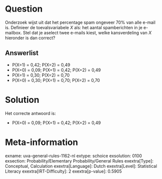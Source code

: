 Question
========

Onderzoek wijst uit dat het percentage spam ongeveer 70% van alle e-mail
is. Definieer de toevalsvariabele *X* als: het aantal spamberichten in
je e-mailbox. Stel dat je aselect twee e-mails kiest, welke
kansverdeling van *X* hieronder is dan correct?

Answerlist
----------

* P(X=1) = 0,42; P(X=2) = 0,49
* P(X=0) = 0,09; P(X=1) = 0,42; P(X=2) = 0,49
* P(X=1) = 0,30; P(X=2) = 0,70
* P(X=0) = 0,30; P(X=1) = 0,70; P(X=2) = 0,70

Solution
========

Het correcte antwoord is: 

* P(X=0) = 0,09; P(X=1) = 0,42; P(X=2) = 0,49

Meta-information
================
exname: uva-general-rules-1162-nl
extype: schoice
exsolution: 0100
exsection: Probability/Elementary Probability/General Rules 
exextra[Type]: Conceptual, Calculation
exextra[Language]: Dutch
exextra[Level]: Statistical Literacy
exextra[IRT-Difficulty]: 2
exextra[p-value]: 0.5905
